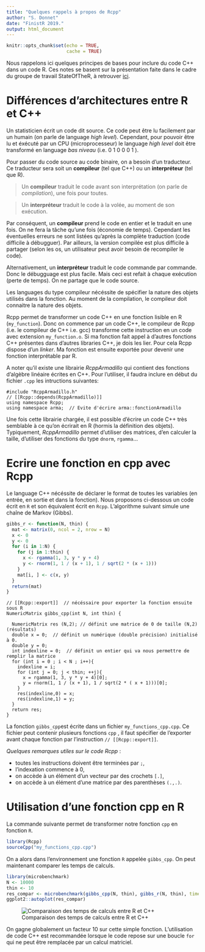 ```yaml
---
title: "Quelques rappels à propos de Rcpp"
author: "S. Donnet"
date: "FinistR 2019."
output: html_document
---
```


```r
knitr::opts_chunk$set(echo = TRUE, 
                      cache = TRUE)
```
Nous rappelons ici quelques principes de bases pour inclure du code C++ dans un code R. Ces notes se basent sur la présentation faite dans le cadre du groupe de travail StateOfTheR, à retrouver [ici](https://stateofther.github.io/post/bases-rcpp/). 


# Différences d'architectures entre R et C++

Un statisticien écrit un code dit source. Ce code peut être lu facilement par un humain (on parle de language *high level*). Cependant, pour pouvoir être lu et éxécuté par un CPU (microprocesseur) le language *high level* doit être transformé en language *bas niveau* (i.e. 0 1 0 0 0 1 ). 

Pour passer du code source au code binaire, on a besoin d'un traducteur. Ce traducteur sera soit un **compileur** (tel que C++) ou un **interpréteur** (tel que R).

> Un **compileur** traduit le code avant son interprétation (on parle de *compilation*), une fois pour toutes. 

> Un **interpréteur** traduit le code à la volée,  au moment de son exécution. 

Par conséquent,  un **compileur** prend le code en entier et le traduit en une fois. On ne fera la tâche qu'une fois (économie de temps). Cependant les éventuelles erreurs ne sont listées qu'après la complète traduction (code difficile à débugguer). Par ailleurs, la version compilée est plus difficile à partager (selon les os, un utilisateur peut avoir besoin de recompiler le code). 

Alternativement, un **interpréteur** traduit le code commande par commande. Donc le débugguage est plus facile. Mais ceci est refait à chaque exécution (perte de temps). On ne partage que le code source. 



Les languages du type compileur nécéssite de spécifier la nature des  objets utilisés dans la fonction. Au moment de la compilation, le compileur doit connaitre la nature des objets. 


Rcpp permet de transformer un code C++ en une fonction lisible en R (`my_function`). 
Donc on commence par un code C++, le compileur de Rcpp (i.e. le compileur de C++ i.e. gcc) transforme cette instruction en un code avec extension `my_function.o`.  Si ma fonction fait appel à d'autres fonctions C++ présentes dans d'autres libraries C++, je dois les lier. Pour cela Rcpp dispose d'un *linker*. Ma fonction est ensuite exportée pour devenir une fonction interprétable par R.  

A noter qu'il existe une librairie *RcppArmadillo* qui contient des fonctions d'algèbre linéaire écrites en C++. Pour l'utiliser, il faudra inclure en début du fichier `.cpp` les intructions suivantes:


```Rcpp
#include "RcppArmadillo.h"
// [[Rcpp::depends(RcppArmadillo)]]
using namespace Rcpp;
using namespace arma;  // Evite d'écrire arma::fonctionArmadillo
```
Une fois cette librairie chargée, il est possible d'écrire un code C++ très semblable à ce qu'on écrirait en R (hormis la définition des objets). Typiquement, *RcppArmadillo* permet d'utiliser des matrices, d'en calculer la taille, d'utiliser des fonctions du type `dnorm`, `rgamma`...
 
# Ecrire une fonction en cpp avec Rcpp 

Le language C++ nécéssite de déclarer le format de toutes les variables (en entrée, en sortie et dans la fonction). 
Nous proposons ci-dessous un code écrit en `R` et son équivalent écrit en `Rcpp`. 
L'algorithme suivant simule une chaîne de Markov (Gibbs). 

```R
gibbs_r <- function(N, thin) {
  mat <- matrix(0, ncol = 2, nrow = N)
  x <- 0
  y <- 0
  for (i in 1:N) {
    for (j in 1:thin) {
      x <- rgamma(1, 3, y * y + 4)
      y <- rnorm(1, 1 / (x + 1), 1 / sqrt(2 * (x + 1)))
    }
    mat[i, ] <- c(x, y)
  }
  return(mat)
}
``` 

```Rcpp
// [[Rcpp::export]]  // nécéssaire pour exporter la fonction ensuite sous R
NumericMatrix gibbs_cpp(int N, int thin) {
  
  NumericMatrix res (N,2); // définit une matrice de 0 de taille (N,2) (résultats)
  double x = 0;  // définit un numérique (double précision) initialisé à 0. 
  double y = 0; 
  int indexline = 0;  // définit un entier qui va nous permettre de remplir la matrice
  for (int i = 0 ; i < N ; i++){
    indexline = i; 
    for (int j = 0; j < thin; ++j){
      x = rgamma(1, 3, y * y + 4)[0];
      y = rnorm(1, 1 / (x + 1), 1 / sqrt(2 * ( x + 1)))[0];
    }
    res(indexline,0) = x; 
    res(indexline,1) = y; 
  } 
  return res;
}

```

La fonction `gibbs_cpp`est écrite dans un fichier `my_functions_cpp.cpp`. Ce fichier peut contenir plusieurs fonctions ` cpp` , il faut spécifier de l'exporter avant chaque fonction par l'instruction  `// [[Rcpp::export]]`.  

*Quelques remarques utiles sur le code Rcpp* : 

  - toutes les instructions doivent être terminées par `;`,
  - l'indexation commence à $0$,
  - on accède à un élément d'un vecteur par des crochets `[.]`,
  - on accède à un élément d'une matrice par des parenthèses `(.,.)`. 
    

# Utilisation d'une fonction cpp en R 
La commande suivante permet de transformer notre fonction `cpp` en fonction `R`.

```R
library(Rcpp)
sourceCpp("my_functions_cpp.cpp")
``` 
On a alors dans l'environnement une fonction `R` appelée `gibbs_cpp`. 
On peut maintenant comparer les temps de calculs. 


```R
library(microbenchmark)
N <- 10000
thin <- 10
res_compar <- microbenchmark(gibbs_cpp(N, thin), gibbs_r(N, thin), times = 10)
ggplot2::autoplot(res_compar)
```

![Comparaison des temps de calculs entre R et C++](img/d-comput_microbenchmark.png)

On gagne globalement un facteur $10$ sur cette simple fonction. 
L'utilisation de code C++ est recommandée lorsque le code repose sur une boucle `for` qui ne peut être remplacée par un calcul matriciel. 

